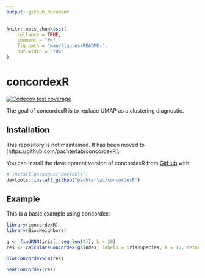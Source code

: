 ```yaml
---
output: github_document
---
```


<!-- README.md is generated from README.Rmd. Please edit that file -->

```r
knitr::opts_chunk$set(
    collapse = TRUE,
    comment = "#>",
    fig.path = "man/figures/README-",
    out.width = "70%"
)
```

# concordexR

<!-- badges: start -->
[![Codecov test coverage](https://codecov.io/gh/kayla-jackson/concordexR/branch/master/graph/badge.svg)](https://app.codecov.io/gh/kayla-jackson/concordexR?branch=master)
<!-- badges: end -->

The goal of concordexR is to replace UMAP as a clustering diagnostic.

## Installation

This repository is not maintained. It has been moved to [https://github.com/pachterlab/concordexR].

You can install the development version of concordexR from [GitHub](https://github.com/) with:

``` r
# install.packages("devtools")
devtools::install_github("pachterlab/concordexR")
```

## Example

This is a basic example using concordex:

```r
library(concordexR)
library(BiocNeighbors)
```

```r
g <- findKNN(iris[, seq_len(4)], k = 10)
res <- calculateConcordex(g$index, labels = iris$Species, k = 10, return.map = TRUE)
```

```r
plotConcordexSim(res)
```

```r
heatConcordex(res)
```
